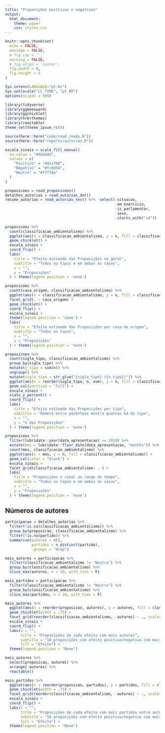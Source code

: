 ```yaml
---
title: "Proposições positivas e negativas"
output:
  html_document:
    theme: paper
    css: styles.css
---
```


```r
knitr::opts_chunk$set(
  echo = FALSE,
  message = FALSE,
  # fig.cap = '',
  warning = FALSE,
  # fig.align = 'center',
  fig.width = 8,
  fig.height = 5
)

Sys.setenv(LANGUAGE="pt-br")
Sys.setlocale("LC_TIME", "pt_BR")
options(scipen = 999)
```

```r
library(tidyverse)
library(ggbeeswarm)
library(ggchicklet)
library(hrbrthemes)
library(reactable)
theme_set(theme_ipsum_rc())

source(here::here("code/read_ready.R"))
source(here::here("reports/autorias.R"))
```

```r
escala_sinais = scale_fill_manual(
  na.value = "#dddddd",
  values = c(
    "Positivo" = "#91cf60",
    "Negativo" = "#fc8d59",
    "Neutro" = "#ffff8a"
  ) 
) 
```


```r
proposicoes = read_proposicoes()
detalhes_autorias = read_autorias_det()
resumo_autorias = read_autorias_res() %>%  select(-situacao,
                                                  -em_exercicio,
                                                  -is_parlamentar,
                                                  -sexo,
                                                  -starts_with("id"))
```


```r
proposicoes %>%
  count(classificacao_ambientalismo) %>%
  ggplot(aes(x = classificacao_ambientalismo, y = n, fill = classificacao_ambientalismo)) +
  geom_chicklet() +
  escala_sinais +
  coord_flip() +
  labs(
    title = "Efeito estimado das Proposições no geral",
    subtitle = "Todos os tipos e em ambas as casas",
    x = "",
    y = "Proposições"
  ) + theme(legend.position = 'none')
```


```r
proposicoes %>% 
  count(casa_origem, classificacao_ambientalismo) %>% 
  ggplot(aes(x = classificacao_ambientalismo, y = n, fill = classificacao_ambientalismo)) + 
  facet_grid(. ~ casa_origem) + 
  geom_chicklet() +
  coord_flip() + 
  escala_sinais +
  theme(legend.position = 'none') + 
  labs(
    title = "Efeito estimado das Proposições por casa de origem",
    subtitle = "Todos os tipos",
    x = "",
    y = "Proposições"
  ) + theme(legend.position = 'none')
```

```r
proposicoes %>% 
  count(sigla_tipo, classificacao_ambientalismo) %>% 
  group_by(sigla_tipo) %>% 
  mutate(n_tipo = sum(n)) %>% 
  ungroup() %>% 
  mutate(sigla_tipo = str_glue("{sigla_tipo} ({n_tipo})")) %>% 
  ggplot(aes(x = reorder(sigla_tipo, n, sum), y = n, fill = classificacao_ambientalismo)) + 
  geom_col(position = "fill") + 
  escala_sinais +
  scale_y_percent() + 
  coord_flip() + 
  labs(
    title = "Efeito estimado das Proposições por tipo",
    subtitle = "Número entre parêntese mostra quantas há do tipo",
    x = "",
    y = "% das Proposições"
  ) + theme(legend.position = 'none')
```

```r
proposicoes %>% 
  filter(lubridate::year(data_apresentacao) >= 2019) %>% 
  mutate(mes = lubridate::floor_date(data_apresentacao, "months")) %>% 
  count(mes, classificacao_ambientalismo) %>% 
  ggplot(aes(x = mes, y = n, fill = classificacao_ambientalismo)) + 
  geom_col(color = "black") + 
  escala_sinais + 
  facet_grid(classificacao_ambientalismo~ . ) + 
  labs(
    title = "Proposições e sinal ao longo do tempo",
    subtitle = "Todos os tipos e em ambas as casas",
    x = "",
    y = "Proposições"
  ) + theme(legend.position = 'none')
```

## Números de autores

```r
participacao = detalhes_autorias %>%
  filter(!is.na(classificacao_ambientalismo)) %>% 
  group_by(proposicao, classificacao_ambientalismo) %>% 
  filter(!is.na(partido)) %>% 
  summarise(autores = n(), 
            partidos = n_distinct(partido), 
            .groups = "drop")

mais_autores = participacao %>% 
  filter(classificacao_ambientalismo != "Neutro") %>% 
  group_by(classificacao_ambientalismo) %>% 
  slice_max(autores, n = 10, with_ties = F)

mais_partidos = participacao %>% 
  filter(classificacao_ambientalismo != "Neutro") %>% 
  group_by(classificacao_ambientalismo) %>% 
  slice_max(partidos, n = 10, with_ties = F)
```

```r
mais_autores %>% 
  ggplot(aes(x = reorder(proposicao, autores), y = autores, fill = classificacao_ambientalismo)) + 
  geom_chicklet(width = .75) +
  facet_grid(reorder(classificacao_ambientalismo, -autores) ~ ., scales = "free") + 
  escala_sinais + 
  coord_flip() + 
  labs(x = "", 
       title = "Proposições de cada efeito com mais autores",
       subtitle = "10 proposições com efeito positivo/negativo com mais autores",
       fill = "Efeito") + 
  theme(legend.position = "None")
```

```r
mais_autores %>% 
  select(proposicao, autores) %>% 
  arrange(-autores) %>% 
  reactable()
```


```r
mais_partidos %>% 
  ggplot(aes(x = reorder(proposicao, partidos), y = partidos, fill = classificacao_ambientalismo)) + 
  geom_chicklet(width = .75) +
  facet_grid(reorder(classificacao_ambientalismo, -autores) ~ ., scales = "free") + 
  escala_sinais + 
  coord_flip() + 
  labs(x = "", 
       title = "Proposições de cada efeito com mais partidos entre autores", 
       subtitle = "10 proposições com efeito positivo/negativo com mais partidos",
       fill = "Efeito") + 
  theme(legend.position = "None")
```

